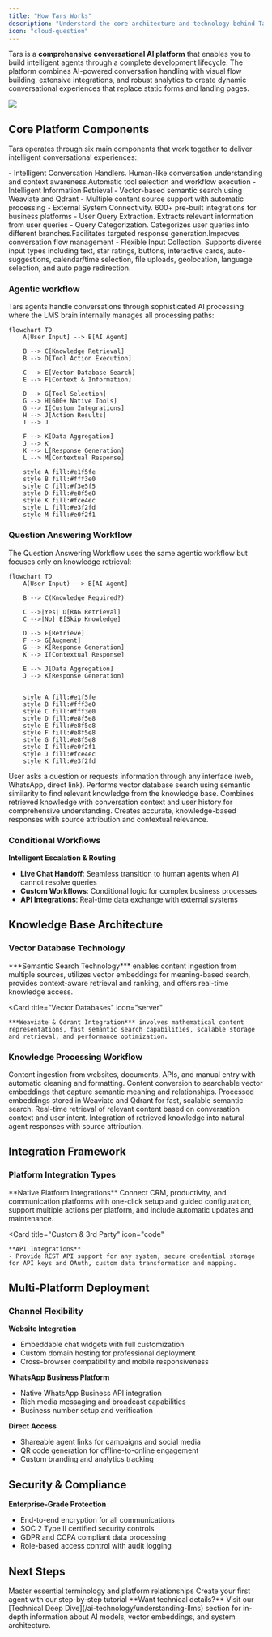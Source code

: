 ```yaml
---
title: "How Tars Works"
description: "Understand the core architecture and technology behind Tars AI agents and conversational intelligence"
icon: "cloud-question"
---
```


Tars is a **comprehensive conversational AI platform** that enables you to build intelligent agents through a complete development lifecycle. The platform combines AI-powered conversation handling with visual flow building, extensive integrations, and robust analytics to create dynamic conversational experiences that replace static forms and landing pages.
<Frame>
<img src="/images/key_concepts.svg"/>
</Frame>

## Core Platform Components

Tars operates through six main components that work together to deliver intelligent conversational experiences:

<CardGroup cols={2}>
  <Card title="AI Agents" icon="robot" >
    - Intelligent Conversation Handlers. Human-like conversation understanding and context awareness.Automatic tool selection and workflow execution
  </Card>
  <Card title="Knowledge Bases" icon="database">
    - Intelligent Information Retrieval
    - Vector-based semantic search using Weaviate and Qdrant
    - Multiple content source support with automatic processing
  </Card>
  
  <Card title="Tools Integration" icon="wrench">
    - External System Connectivity. 600+ pre-built integrations for business platforms
  </Card>

  <Card title="Data Collector" icon="filter">
    - User Query Extraction. Extracts relevant information from user queries
  </Card>

  <Card title="Categorizer" icon="split">
    - Query Categorization. Categorizes user queries into different branches.Facilitates targeted response generation.Improves conversation flow management
  </Card>
  
  <Card title="User-input" icon="pen-field">
    - Flexible Input Collection. Supports diverse input types including text, star ratings, buttons, interactive cards, auto-suggestions, calendar/time selection, file uploads, geolocation, language selection, and auto page redirection.
  </Card>
</CardGroup>

### Agentic workflow

Tars agents handle conversations through sophisticated AI processing where the LMS brain internally manages all processing paths:

```mermaid
flowchart TD
    A[User Input] --> B[AI Agent]

    B --> C[Knowledge Retrieval]
    B --> D[Tool Action Execution]

    C --> E[Vector Database Search]
    E --> F[Context & Information]

    D --> G[Tool Selection]
    G --> H[600+ Native Tools]
    G --> I[Custom Integrations]
    H --> J[Action Results]
    I --> J

    F --> K[Data Aggregation]
    J --> K
    K --> L[Response Generation]
    L --> M[Contextual Response]

    style A fill:#e1f5fe
    style B fill:#fff3e0
    style C fill:#f3e5f5
    style D fill:#e8f5e8
    style K fill:#fce4ec
    style L fill:#e3f2fd
    style M fill:#e0f2f1
```

### Question Answering Workflow

The Question Answering Workflow uses the same agentic workflow but focuses only on knowledge retrieval:

```mermaid
flowchart TD
    A(User Input) --> B[AI Agent]

    B --> C(Knowledge Required?)

    C -->|Yes| D[RAG Retrieval]
    C -->|No| E[Skip Knowledge]

    D --> F[Retrieve]
    F --> G[Augment]
    G --> K[Response Generation]
    K --> I[Contextual Response]

    E --> J[Data Aggregation]
    J --> K[Response Generation]


    style A fill:#e1f5fe
    style B fill:#fff3e0
    style C fill:#fff3e0
    style D fill:#e8f5e8
    style E fill:#e8f5e8
    style F fill:#e8f5e8
    style G fill:#e8f5e8
    style I fill:#e0f2f1
    style J fill:#fce4ec
    style K fill:#e3f2fd
```

<Steps>
<Step title="User Input">
  User asks a question or requests information through any interface (web, WhatsApp, direct link).
</Step>

<Step title="Retrieve">
  Performs vector database search using semantic similarity to find relevant
  knowledge from the knowledge base.
</Step>

<Step title="Augment">
  Combines retrieved knowledge with conversation context and user history for
  comprehensive understanding.
</Step>

<Step title="Generate">
  Creates accurate, knowledge-based responses with source attribution and contextual relevance.
</Step>
</Steps>

### Conditional Workflows

**Intelligent Escalation & Routing**

- **Live Chat Handoff**: Seamless transition to human agents when AI cannot resolve queries
- **Custom Workflows**: Conditional logic for complex business processes
- **API Integrations**: Real-time data exchange with external systems

## Knowledge Base Architecture

### Vector Database Technology

<CardGroup cols={2}>
  <Card
    title="Knowledge Bases"
    icon="database"
  >
    ***Semantic Search Technology*** enables content ingestion from multiple sources, utilizes vector embeddings for meaning-based search, provides context-aware retrieval and ranking, and offers real-time knowledge access.
  </Card>

  <Card
    title="Vector Databases"
    icon="server"
  >
    ***Weaviate & Qdrant Integration*** involves mathematical content representations, fast semantic search capabilities, scalable storage and retrieval, and performance optimization.
  </Card>
</CardGroup>

### Knowledge Processing Workflow

<Steps>
<Step title="Data Import">
  Content ingestion from websites, documents, APIs, and manual entry with automatic cleaning and formatting.
</Step>

<Step title="Indexing & Embedding">
  Content conversion to searchable vector embeddings that capture semantic
  meaning and relationships.
</Step>

<Step title="Vector Database Storage">
  Processed embeddings stored in Weaviate and Qdrant for fast, scalable semantic
  search.
</Step>

<Step title="Semantic Search">
  Real-time retrieval of relevant content based on conversation context and user
  intent.
</Step>

<Step title="Contextual Response">
  Integration of retrieved knowledge into natural agent responses with source attribution.
</Step>
</Steps>

## Integration Framework

### Platform Integration Types

<CardGroup cols={2}>
  <Card
    title="Pre-Built Tools (600+)"
    icon="plug"
  >
    **Native Platform Integrations** Connect CRM, productivity, and communication platforms with one-click setup and guided configuration, support multiple actions per platform, and include automatic updates and maintenance.
  </Card>

  <Card
    title="Custom & 3rd Party"
    icon="code"
  >
    **API Integrations** 
    - Provide REST API support for any system, secure credential storage for API keys and OAuth, custom data transformation and mapping.
  </Card>
</CardGroup>

## Multi-Platform Deployment

### Channel Flexibility

**Website Integration**

- Embeddable chat widgets with full customization
- Custom domain hosting for professional deployment
- Cross-browser compatibility and mobile responsiveness

**WhatsApp Business Platform**

- Native WhatsApp Business API integration
- Rich media messaging and broadcast capabilities
- Business number setup and verification

**Direct Access**

- Shareable agent links for campaigns and social media
- QR code generation for offline-to-online engagement
- Custom branding and analytics tracking

## Security & Compliance

**Enterprise-Grade Protection**

- End-to-end encryption for all communications
- SOC 2 Type II certified security controls
- GDPR and CCPA compliant data processing
- Role-based access control with audit logging

## Next Steps

<CardGroup cols={2}>
  <Card
    title="Key Concepts"
    icon="lightbulb"
    href="/platform-fundamentals/key-concepts"
  >
    Master essential terminology and platform relationships
  </Card>

  <Card title="Start Building" icon="rocket" href="/">
    Create your first agent with our step-by-step tutorial
  </Card>
</CardGroup>

<Note>
  **Want technical details?** Visit our [Technical Deep
  Dive](/ai-technology/understanding-llms) section for in-depth information
  about AI models, vector embeddings, and system architecture.
</Note>
